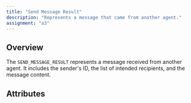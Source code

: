 ```yaml
---
title: "Send Message Result"
description: "Represents a message that came from another agent."
assignment: "a3"
---
```


## Overview

The `SEND_MESSAGE_RESULT` represents a message received from another agent.
It includes the sender's ID, the list of intended recipients, and the message content.

## Attributes

<Attribute
  name="from_agent_id"
  type="AgentID"
  description="The AgentID of the agent sending the message."
/>

<Attribute
  name="agent_id_list"
  type="AgentIDList"
  description="The list of agents who are supposed to receive the message."
/>

<Attribute
  name="msg"
  type="str"
  description="The content of the message."
/>

